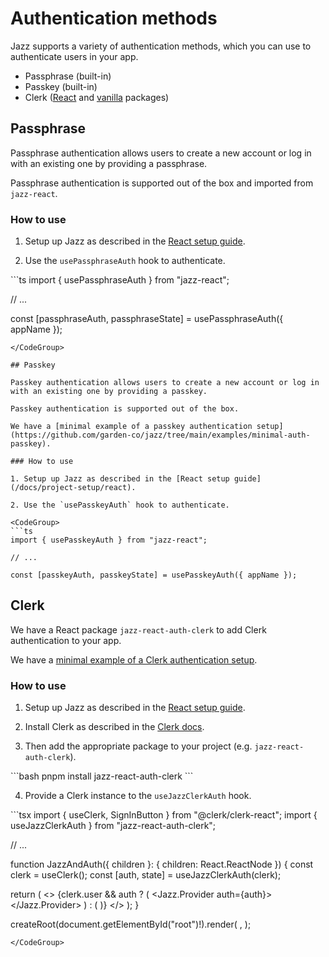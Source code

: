 
# Authentication methods

Jazz supports a variety of authentication methods, which you can use to authenticate users in your app.

- Passphrase (built-in)
- Passkey (built-in)
- Clerk ([React](https://www.npmjs.com/package/jazz-react-auth-clerk) and [vanilla](https://www.npmjs.com/package/jazz-browser-auth-clerk) packages)

## Passphrase

Passphrase authentication allows users to create a new account or log in with an existing one by providing a passphrase.

Passphrase authentication is supported out of the box and imported from `jazz-react`.

### How to use

1. Setup up Jazz as described in the [React setup guide](/docs/project-setup/react).

2. Use the `usePassphraseAuth` hook to authenticate.

<CodeGroup>
```ts
import { usePassphraseAuth } from "jazz-react";

// ...

const [passphraseAuth, passphraseState] = usePassphraseAuth({ appName });
```
</CodeGroup>

## Passkey

Passkey authentication allows users to create a new account or log in with an existing one by providing a passkey.

Passkey authentication is supported out of the box.

We have a [minimal example of a passkey authentication setup](https://github.com/garden-co/jazz/tree/main/examples/minimal-auth-passkey).

### How to use

1. Setup up Jazz as described in the [React setup guide](/docs/project-setup/react).

2. Use the `usePasskeyAuth` hook to authenticate.

<CodeGroup>
```ts
import { usePasskeyAuth } from "jazz-react";

// ...

const [passkeyAuth, passkeyState] = usePasskeyAuth({ appName });
```
</CodeGroup>

## Clerk

We have a React package `jazz-react-auth-clerk` to add Clerk authentication to your app. 

We have a [minimal example of a Clerk authentication setup](https://github.com/garden-co/jazz/tree/main/examples/minimal-auth-clerk).

### How to use

1. Setup up Jazz as described in the [React setup guide](/docs/project-setup/react).

2. Install Clerk as described in the [Clerk docs](https://clerk.com/docs/components/overview).

3. Then add the appropriate package to your project (e.g. `jazz-react-auth-clerk`).

<CodeGroup>
```bash
pnpm install jazz-react-auth-clerk
```
</CodeGroup>

4. Provide a Clerk instance to the `useJazzClerkAuth` hook.

<CodeGroup>
```tsx
import { useClerk, SignInButton } from "@clerk/clerk-react";
import { useJazzClerkAuth } from "jazz-react-auth-clerk";

// ...

function JazzAndAuth({ children }: { children: React.ReactNode }) {
  const clerk = useClerk();
  const [auth, state] = useJazzClerkAuth(clerk);

  return (
    <>
      {clerk.user && auth ? (
        <Jazz.Provider auth={auth}></Jazz.Provider>
      ) : (
        <SignInButton />
      )}
    </>
  );
}

createRoot(document.getElementById("root")!).render(
  <StrictMode>
    <ClerkProvider publishableKey={PUBLISHABLE_KEY} afterSignOutUrl="/">
      <JazzAndAuth>
        <App />
      </JazzAndAuth>
    </ClerkProvider>
  </StrictMode>,
);
```
</CodeGroup>